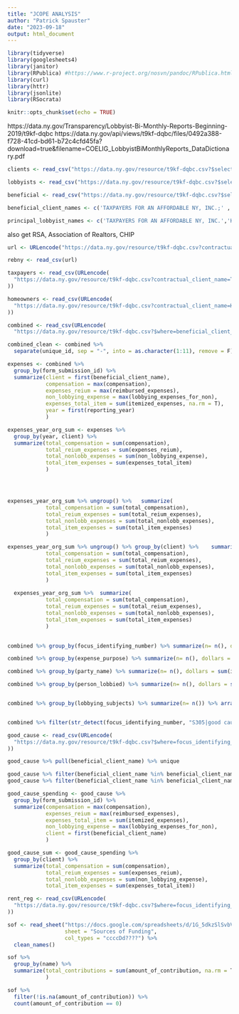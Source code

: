 ```yaml
---
title: "JCOPE ANALYSIS"
author: "Patrick Spauster"
date: "2023-09-18"
output: html_document
---
```


```r
library(tidyverse)
library(googlesheets4)
library(janitor)
library(RPublica) #https://www.r-project.org/nosvn/pandoc/RPublica.html
library(curl)
library(httr)
library(jsonlite)
library(RSocrata)

knitr::opts_chunk$set(echo = TRUE)
```

https://data.ny.gov/Transparency/Lobbyist-Bi-Monthly-Reports-Beginning-2019/t9kf-dqbc
https://data.ny.gov/api/views/t9kf-dqbc/files/0492a388-f728-41cd-bd61-b72c4cfd45fa?download=true&filename=COELIG_LobbyistBiMonthlyReports_DataDictionary.pdf
```r

clients <- read_csv("https://data.ny.gov/resource/t9kf-dqbc.csv?$select=contractual_client_name,COUNT(contractual_client_name)&$group=contractual_client_name&$LIMIT=100000")

lobbyists <- read_csv("https://data.ny.gov/resource/t9kf-dqbc.csv?$select=principal_lobbyist_name,COUNT(principal_lobbyist_name)&$group=principal_lobbyist_name&$LIMIT=100000")

beneficial <- read_csv("https://data.ny.gov/resource/t9kf-dqbc.csv?$select=beneficial_client_name,COUNT(beneficial_client_name)&$group=beneficial_client_name&$LIMIT=100000")

beneficial_client_names <- c('TAXPAYERS FOR AN AFFORDABLE NY, INC.;' , 'Homeowners for an Affordable New York LLC;' , 'REAL ESTATE BOARD OF NEW YORK, INC.;' , 'COMMUNITY HOUSING IMPROVEMENT PROGRAM, INC.;' , 'RENT STABILIZATION ASSOCIATION OF NYC, INC.;', 'ASSOCIATION OF REALTORS (NYS);')

principal_lobbyist_names <- c('TAXPAYERS FOR AN AFFORDABLE NY, INC.','Homeowners for an Affordable New York LLC','REAL ESTATE BOARD OF NEW YORK, INC.','COMMUNITY HOUSING IMPROVEMENT PROGRAM, INC.' , 'RENT STABILIZATION ASSOCIATION OF NYC, INC.', "ASSOCIATION OF REALTORS (NYS)")


```

also get RSA, Association of Realtors, CHIP


```r

url <- URLencode("https://data.ny.gov/resource/t9kf-dqbc.csv?contractual_client_name=REAL ESTATE BOARD OF NEW YORK, INC.&$limit=20000")

rebny <- read_csv(url)

taxpayers <- read_csv(URLencode(
  "https://data.ny.gov/resource/t9kf-dqbc.csv?contractual_client_name=TAXPAYERS FOR AN AFFORDABLE NY, INC.&$limit=20000"
))

homeowners <- read_csv(URLencode(
  "https://data.ny.gov/resource/t9kf-dqbc.csv?contractual_client_name=Homeowners for an Affordable New York LLC&$limit=20000"
))

combined <- read_csv(URLencode(
  "https://data.ny.gov/resource/t9kf-dqbc.csv?$where=beneficial_client_name = 'TAXPAYERS FOR AN AFFORDABLE NY, INC.;' OR beneficial_client_name = 'Homeowners for an Affordable New York LLC;' OR beneficial_client_name = 'REAL ESTATE BOARD OF NEW YORK, INC.;' OR beneficial_client_name = 'COMMUNITY HOUSING IMPROVEMENT PROGRAM, INC.;' OR beneficial_client_name = 'RENT STABILIZATION ASSOCIATION OF NYC, INC.;' OR principal_lobbyist_name = 'TAXPAYERS FOR AN AFFORDABLE NY, INC.' OR principal_lobbyist_name = 'Homeowners for an Affordable New York LLC' OR principal_lobbyist_name='REAL ESTATE BOARD OF NEW YORK, INC.' OR principal_lobbyist_name = 'COMMUNITY HOUSING IMPROVEMENT PROGRAM, INC.' OR principal_lobbyist_name = 'RENT STABILIZATION ASSOCIATION OF NYC, INC.' &$LIMIT= 100000"))


```

```r
combined_clean <- combined %>% 
  separate(unique_id, sep = "-", into = as.character(1:11), remove = F)
```


```r


expenses <- combined %>% 
  group_by(form_submission_id) %>% 
  summarize(client = first(beneficial_client_name),
            compensation = max(compensation),
            expenses_reium = max(reimbursed_expenses),
            non_lobbying_expense = max(lobbying_expenses_for_non),
            expenses_total_item = sum(itemized_expenses, na.rm = T),
            year = first(reporting_year)
            )

expenses_year_org_sum <- expenses %>% 
  group_by(year, client) %>% 
  summarize(total_compensation = sum(compensation),
            total_reium_expenses = sum(expenses_reium),
            total_nonlobb_expenses = sum(non_lobbying_expense),
            total_item_expenses = sum(expenses_total_item)
            )




expenses_year_org_sum %>% ungroup() %>%   summarize(
            total_compensation = sum(total_compensation),
            total_reium_expenses = sum(total_reium_expenses),
            total_nonlobb_expenses = sum(total_nonlobb_expenses),
            total_item_expenses = sum(total_item_expenses)
            )

expenses_year_org_sum %>% ungroup() %>% group_by(client) %>%    summarize(
            total_compensation = sum(total_compensation),
            total_reium_expenses = sum(total_reium_expenses),
            total_nonlobb_expenses = sum(total_nonlobb_expenses),
            total_item_expenses = sum(total_item_expenses)
            )
  
  expenses_year_org_sum %>%  summarize(
            total_compensation = sum(total_compensation),
            total_reium_expenses = sum(total_reium_expenses),
            total_nonlobb_expenses = sum(total_nonlobb_expenses),
            total_item_expenses = sum(total_item_expenses)
            )
  

```



```r

combined %>% group_by(focus_identifying_number) %>% summarize(n= n(), dollars = sum(itemized_expenses, na.rm = T)) %>% arrange(desc(dollars))

combined %>% group_by(expense_purpose) %>% summarize(n= n(), dollars = sum(itemized_expenses, na.rm = T)) %>% arrange(desc(dollars))

combined %>% group_by(party_name) %>% summarize(n= n(), dollars = sum(itemized_expenses, na.rm = T)) %>% arrange(desc(n))

combined %>% group_by(person_lobbied) %>% summarize(n= n(), dollars = sum(itemized_expenses, na.rm = T)) %>% arrange(desc(n))


combined %>% group_by(lobbying_subjects) %>% summarize(n= n()) %>% arrange(desc(n))


combined %>% filter(str_detect(focus_identifying_number, "S305|good cause|S3082|A5573")) %>% count(focus_identifying_number)

```


```r

good_cause <- read_csv(URLencode(
  "https://data.ny.gov/resource/t9kf-dqbc.csv?$where=focus_identifying_number = 'S305' OR focus_identifying_number = 'Intended introduction regarding good cause eviction' OR focus_identifying_number = 'S3082' OR focus_identifying_number = 'A5573'&$limit=200000"
))

good_cause %>% pull(beneficial_client_name) %>% unique

good_cause %>% filter(beneficial_client_name %in% beneficial_client_names) %>% count(person_lobbied) %>% arrange(desc(n))
good_cause %>% filter(beneficial_client_name %in% beneficial_client_names) %>% count(party_name) %>% arrange(desc(n))

good_cause_spending <- good_cause %>% 
  group_by(form_submission_id) %>% 
  summarize(compensation = max(compensation),
            expenses_reium = max(reimbursed_expenses),
            expenses_total_item = sum(itemized_expenses),
            non_lobbying_expense = max(lobbying_expenses_for_non),
            client = first(beneficial_client_name)
            )

good_cause_sum <- good_cause_spending %>% 
  group_by(client) %>% 
  summarize(total_compensation = sum(compensation),
            total_reium_expenses = sum(expenses_reium),
            total_nonlobb_expenses = sum(non_lobbying_expense),
            total_item_expenses = sum(expenses_total_item))


```


```r

rent_reg <- read_csv(URLencode(
  "https://data.ny.gov/resource/t9kf-dqbc.csv?$where=focus_identifying_number = 'rent regulation' OR focus_identifying_number = 'Rent Guidelines Board' &$limit=200000"
))


```

















```r

sof <- read_sheet("https://docs.google.com/spreadsheets/d/1G_5dkzSlSvbVwM7Q-NItgntBawFXDoZaFoq4XPoTSLE/edit#gid=78477068", 
                  sheet = "Sources of Funding",
                  col_types = "ccccDd????") %>% 
  clean_names()

```

```r
sof %>% 
  group_by(name) %>% 
  summarize(total_contributions = sum(amount_of_contribution, na.rm = T),
            )

sof %>% 
  filter(!is.na(amount_of_contribution)) %>% 
  count(amount_of_contribution == 0)
```





